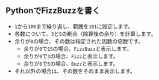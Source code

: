 
## PythonでFizzBuzzを書く

<FizzBuzzRules />

<FizzBuzzCode />

- `1`から`100`まで繰り返し、範囲を`101`に設定します。
- 各数について、`3`と`5`の剰余（除算後の余り）を計算します。
- 余りが`0`の場合、その数は指定された因数の倍数です。
  - 余りが`0`で`15`の場合、`FizzBuzz`と表示します。
  - 余りが`0`で`3`の場合、`Fizz`と表示します。
  - 余りが`0`で`5`の場合、`Buzz`と表示します。
- それ以外の場合は、その数をそのまま表示します。